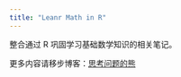 ```yaml
---
title: "Leanr Math in R"
---
```


整合通过 R 巩固学习基础数学知识的相关笔记。

更多内容请移步博客：[思考问题的熊](https://kaopubear.top)
